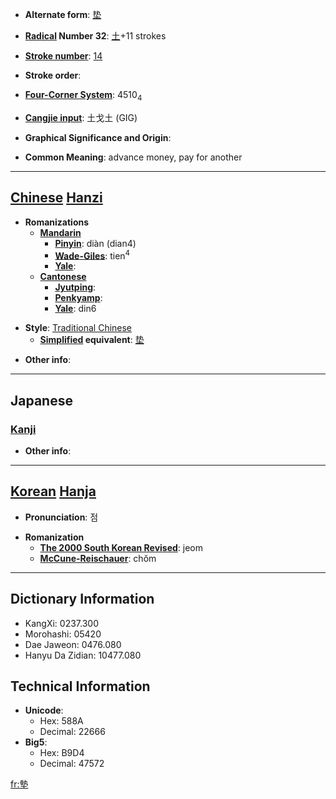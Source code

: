* '''Alternate form''': [[垫]]

* '''[[Wiktionary:Chinese radical index| Radical]] Number 32''': [[Wiktionary:Chinese radical index 土|土]]+11 strokes

* '''[[Wiktionary:Chinese total strokes index|Stroke number]]''': [[Wiktionary:Chinese total strokes index 14|14]]

* '''Stroke order''': 

* '''[[Wiktionary:Chinese four corner index|Four-Corner System]]''': 4510<sub>4</sub>

* '''[[Wiktionary:Chinese Cangjie index|Cangjie input]]''': 土戈土 (GIG)

* '''Graphical Significance and Origin''': 

* '''Common Meaning''': advance money, pay for another

----

== [[Chinese]] [[Hanzi]] ==

* '''Romanizations'''
** '''[[Mandarin]]'''
*** '''[[Pinyin]]''': diàn (dian4)
*** '''[[Wade-Giles]]''': tien<sup>4</sup>
*** '''[[Yale]]''': 
** '''[[Cantonese]]'''
*** '''[[Jyutping]]''':
*** '''[[Penkyamp]]''': 
*** '''[[Yale]]''': din6

* '''Style''': [[Traditional Chinese]] 
** '''[[Simplified Chinese|Simplified]] equivalent''': [[垫]]

* '''Other info''': 

----

==Japanese==
===[[Kanji]]===
{{kanji|on readings=[[てん]] (ten), [[ちょう]] (chō), [[じょう]] (jō)
|kun readings=[[おちいる]] (ochiiru), [[おぼれる]] (oboreru), [[なやむ]] (nayamu)
}}

* '''Other info''':  

----

== [[Korean]] [[Hanja]] ==

* '''Pronunciation''': 점

* '''Romanization'''
** '''[[The 2000 South Korean Revised Romanization|The 2000 South Korean Revised]]''': jeom
** '''[[McCune-Reischauer]]''': chŏm

----

== Dictionary Information ==

* KangXi: 0237.300
* Morohashi: 05420
* Dae Jaweon: 0476.080
* Hanyu Da Zidian: 10477.080

== Technical Information ==

* '''Unicode''':
** Hex: 588A
** Decimal: 22666
* '''Big5''':
** Hex: B9D4
** Decimal: 47572

[[fr:墊]]